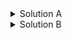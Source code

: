 
<!--Solution RR01B-->
<details><summary>Solution A</summary>

$$
P(D+ \mid E+)= \frac{210}{3500} = 0.060
$$

$$
P(D+ \mid E-)= \frac{250}{6500} = 0.038
$$ 

$$
RR= \frac{0.64}{0.4} = 1.58
$$ 


__Interpretation:__ Women on HRT have 1.58 times the risk of CHD compared to those who do not take HRT over 7 years.

</details>

<!--Solution RR01B-->
<details><summary>Solution B</summary>

$$
RD= 0.060 - 0.038 = 0.022
$$

__Interpretation:__ There is an excess of 22 cases of CHD per 1000 women attributable to HRT use over 7 years.


</details>